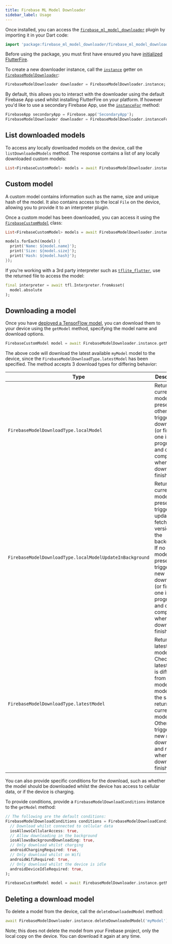 ```yaml
---
title: Firebase ML Model Downloader
sidebar_label: Usage
---
```


Once installed, you can access the [`firebase_ml_model_downloader`](!firebase_ml_model_downloader) plugin by importing it in your Dart code:

```dart
import 'package:firebase_ml_model_downloader/firebase_ml_model_downloader.dart';
```

Before using the package, you must first have ensured you have [initialized FlutterFire](../overview.mdx#initializing-flutterfire).

To create a new downloader instance, call the [`instance`](!firebase_ml_model_downloader.FirebaseModelDownloader.instance) getter on [`FirebaseModelDownloader`](!firebase_ml_model_downloader.FirebaseModelDownloader):

```dart
FirebaseModelDownloader downloader = FirebaseModelDownloader.instance;
```

By default, this allows you to interact with the downloader using the default Firebase App used whilst installing FlutterFire on your
platform. If however you'd like to use a secondary Firebase App, use the [`instanceFor`](!firebase_ml_model_downloader.FirebaseModelDownloader.instanceFor) method:

```dart
FirebaseApp secondaryApp = Firebase.app('SecondaryApp');
FirebaseModelDownloader downloader = FirebaseModelDownloader.instanceFor(app: secondaryApp);
```

## List downloaded models

To access any locally downloaded models on the device, call the `listDownloadedModels` method. The response contains a list of any locally
downloaded custom models:

```dart
List<FirebaseCustomModel> models = await FirebaseModelDownloader.instance.listDownloadedModels();
```

## Custom model

A custom model contains information such as the name, size and unique hash of the model. It also contains access to the local `File` on the device,
allowing you to provide it to an interpreter plugin.

Once a custom model has been downloaded, you can access it using the [`FirebaseCustomModel`](!firebase_ml_model_downloader.FirebaseCustomModel) class:

```dart
List<FirebaseCustomModel> models = await FirebaseModelDownloader.instance.listDownloadedModels();

models.forEach((model) {
  print('Name: ${model.name}');
  print('Size: ${model.size}');
  print('Hash: ${model.hash}');
});
```

If you're working with a 3rd party interpreter such as [`tflite_flutter`](https://pub.dev/packages/tflite_flutter),
use the returned file to access the model:

```dart
final interpreter = await tfl.Interpreter.fromAsset(
  model.absolute
);
```

## Downloading a model

Once you have [deployed a TensorFlow model](https://firebase.google.com/docs/ml/manage-hosted-models), you can download them to your
device using the `getModel` method, specifying the model name and download options.

```dart
FirebaseCustomModel model = await FirebaseModelDownloader.instance.getModel('myModel', FirebaseModelDownloadType.latestModel);
```

The above code will download the latest available `myModel` model to the device, since the `FirebaseModelDownloadType.latestModel` has been specified.
The method accepts 3 download types for differing behavior:

| Type                                        | Description                                                                                                                                                                                                                         |
| ------------------------------------------- | ----------------------------------------------------------------------------------------------------------------------------------------------------------------------------------------------------------------------------------- |
| `FirebaseModelDownloadType.localModel`                   | Returns the current model if present, otherwise triggers new download (or finds one in progress) and only completes when download is finished.                                                                                      |
| `FirebaseModelDownloadType.localModelUpdateInBackground` | Returns the current model if present and triggers an update to fetch a new version in the background. If no local model is present triggers a new download (or finds one in progress) and only completes when download is finished. |
| `FirebaseModelDownloadType.latestModel`                  | Returns the latest model. Checks if latest model is different from local model. If the models are the same, returns the current model. Otherwise, triggers a new model download and returns when this download finishes.            |

You can also provide specific conditions for the download, such as whether the model should be downloaded whilst the device has access to
cellular data, or if the device is charging.

To provide conditions, provide a `FirebaseModelDownloadConditions` instance to the `getModel` method:

```dart
// The following are the default conditions:
FirebaseModelDownloadConditions conditions = FirebaseModelDownloadConditions(
  // Download whilst connected to cellular data
  iosAllowsCellularAccess: true,
  // Allow downloading in the background
  iosAllowsBackgroundDownloading: true,
  // Only download whilst charging
  androidChargingRequired: true,
  // Only download whilst on Wifi
  androidWifiRequired: true,
  // Only download whilst the device is idle
  androidDeviceIdleRequired: true,
);

FirebaseCustomModel model = await FirebaseModelDownloader.instance.getModel('myModel', FirebaseModelDownloadType.latestModel, conditions);
```

## Deleting a download model

To delete a model from the device, call the `deleteDownloadedModel` method:

```dart
await FirebaseModelDownloader.instance.deleteDownloadedModel('myModel');
```

Note; this does not delete the model from your Firebase project, only the local copy on the device. You can download it again at any time.
